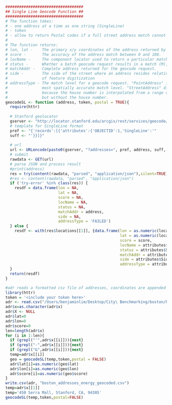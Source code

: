 ```r
##################################
## Single Line Geocode Function ##
##################################
# The function takes:
# - one address at a time as one string (SingleLine)
# - token
# - allow to return Postal codes if a full street address match cannot be found (default is TRUE)
#
# The function returns:
# lon, lat -    The primary x/y coordinates of the address returned by the geocoding service in WGS84 
# score -       The accuracy of the address match between 0 and 100.
# locName -     The component locator used to return a particular match result
# status -      Whether a batch geocode request results in a match (M), tie (T), or unmatch (U)
# matchAddr -   Complete address returned for the geocode request.
# side -        The side of the street where an address resides relative to the direction 
#               of feature digitization
# addressType - The match level for a geocode request. "PointAddress" is typically the 
#               most spatially accurate match level. "StreetAddress" differs from PointAddress 
#               because the house number is interpolated from a range of numbers. "StreetName" is similar,
#               but without the house number.
geocodeSL <- function (address, token, postal = TRUE){
  require(httr)
  
  # Stanford geolocator
  gserver <- "http://locator.stanford.edu/arcgis/rest/services/geocode/Composite_NorthAmerica/GeocodeServer/geocodeAddresses"
  # template for SingleLine format
  pref <- "{'records':[{'attributes':{'OBJECTID':1,'SingleLine':'"
  suff <- "'}}]}"
  
  # url
  url <- URLencode(paste0(gserver, "?addresses=", pref, address, suff, "&token=", token, ifelse(postal, "&f=json", "&f=json&category=Address")))
  # submit
  rawdata <- GET(url)
  # parse JSON and process result
  #print(address)
  res = try(content(rawdata, "parsed", "application/json"),silent=TRUE)
  #res <- content(rawdata, "parsed", "application/json")
  if ('try-error' %in% class(res)) {
    resdf = data.frame(lon = NA,
                       lat = NA,
                       score = NA, 
                       locName = NA,
                       status = NA,
                       matchAddr = address,
                       side = NA,
                       addressType = 'FAILED')
  } else {
    resdf <- with(res$locations[[1]], {data.frame(lon = as.numeric(location$x),
                                                  lat = as.numeric(location$y),
                                                  score = score, 
                                                  locName = attributes$Loc_name,
                                                  status = attributes$Status,
                                                  matchAddr = attributes$Match_addr,
                                                  side = attributes$Side,
                                                  addressType = attributes$Addr_type)})
  }
  return(resdf)
}


```


```r
#adr reads a formatted csv file of addresses, coordinates are appended to it line by line
library(httr)
token = '<include your token here>'
adr <- read.csv("/Users/benjaminlim/Desktop/City\ Benchmarking/boston/boston_addresses_energy.csv")
adr$x=as.character(adr$x)
adr$X <- NULL
adr$lat=0
adr$lon=0
adr$score=0
len=length(adr$x)
for (i in 1:len){
  if (grepl("'",adr$x[[i]])){next}
  if (grepl("-",adr$x[[i]])){next}
  if (grepl("&",adr$x[[i]])){next}
  temp=adr$x[[i]]
  geo = geocodeSL(temp,token,postal = FALSE)
  adr$lat[i]=as.numeric(geo$lat)
  adr$lon[i]=as.numeric(geo$lon)
  adr$score[i]=as.numeric(geo$score)
}
write.csv(adr, "boston_addresses_energy_geocoded.csv")
temp=adr$x[[1]]
temp='450 Serra Mall, Stanford, CA, 94305'
geocodeSL(temp,token,postal=FALSE)
```


